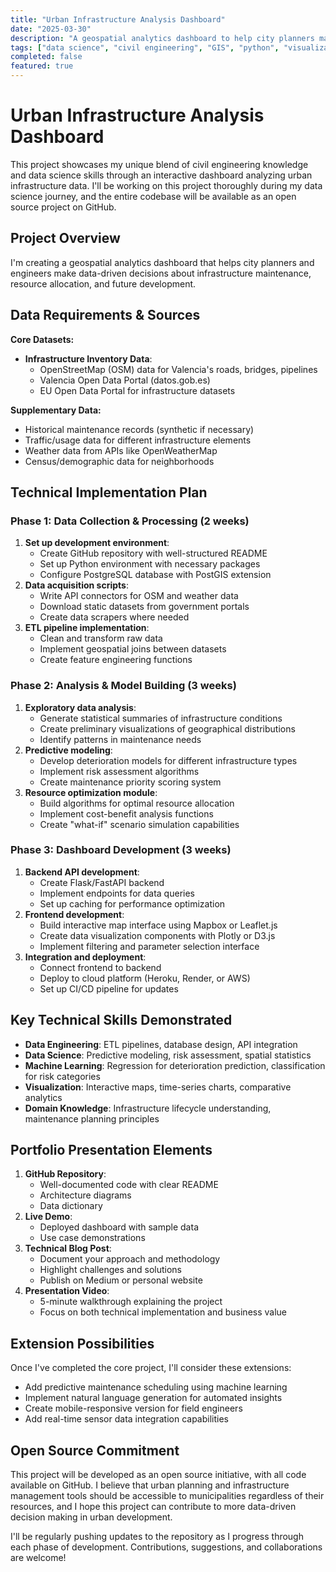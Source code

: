 ```yaml
---
title: "Urban Infrastructure Analysis Dashboard"
date: "2025-03-30"
description: "A geospatial analytics dashboard to help city planners make data-driven decisions about infrastructure maintenance and development"
tags: ["data science", "civil engineering", "GIS", "python", "visualization"]
completed: false
featured: true
---
```


# Urban Infrastructure Analysis Dashboard

This project showcases my unique blend of civil engineering knowledge and data science skills through an interactive dashboard analyzing urban infrastructure data. I'll be working on this project thoroughly during my data science journey, and the entire codebase will be available as an open source project on GitHub.

## Project Overview

I'm creating a geospatial analytics dashboard that helps city planners and engineers make data-driven decisions about infrastructure maintenance, resource allocation, and future development.

## Data Requirements & Sources

**Core Datasets:**

- **Infrastructure Inventory Data**:
    - OpenStreetMap (OSM) data for Valencia's roads, bridges, pipelines
    - Valencia Open Data Portal (datos.gob.es)
    - EU Open Data Portal for infrastructure datasets

**Supplementary Data:**

- Historical maintenance records (synthetic if necessary)
- Traffic/usage data for different infrastructure elements
- Weather data from APIs like OpenWeatherMap
- Census/demographic data for neighborhoods

## Technical Implementation Plan

### Phase 1: Data Collection & Processing (2 weeks)

1. **Set up development environment**:
    - Create GitHub repository with well-structured README
    - Set up Python environment with necessary packages
    - Configure PostgreSQL database with PostGIS extension
2. **Data acquisition scripts**:
    - Write API connectors for OSM and weather data
    - Download static datasets from government portals
    - Create data scrapers where needed
3. **ETL pipeline implementation**:
    - Clean and transform raw data
    - Implement geospatial joins between datasets
    - Create feature engineering functions

### Phase 2: Analysis & Model Building (3 weeks)

1. **Exploratory data analysis**:
    - Generate statistical summaries of infrastructure conditions
    - Create preliminary visualizations of geographical distributions
    - Identify patterns in maintenance needs
2. **Predictive modeling**:
    - Develop deterioration models for different infrastructure types
    - Implement risk assessment algorithms
    - Create maintenance priority scoring system
3. **Resource optimization module**:
    - Build algorithms for optimal resource allocation
    - Implement cost-benefit analysis functions
    - Create "what-if" scenario simulation capabilities

### Phase 3: Dashboard Development (3 weeks)

1. **Backend API development**:
    - Create Flask/FastAPI backend
    - Implement endpoints for data queries
    - Set up caching for performance optimization
2. **Frontend development**:
    - Build interactive map interface using Mapbox or Leaflet.js
    - Create data visualization components with Plotly or D3.js
    - Implement filtering and parameter selection interface
3. **Integration and deployment**:
    - Connect frontend to backend
    - Deploy to cloud platform (Heroku, Render, or AWS)
    - Set up CI/CD pipeline for updates

## Key Technical Skills Demonstrated

- **Data Engineering**: ETL pipelines, database design, API integration
- **Data Science**: Predictive modeling, risk assessment, spatial statistics
- **Machine Learning**: Regression for deterioration prediction, classification for risk categories
- **Visualization**: Interactive maps, time-series charts, comparative analytics
- **Domain Knowledge**: Infrastructure lifecycle understanding, maintenance planning principles

## Portfolio Presentation Elements

1. **GitHub Repository**:
    - Well-documented code with clear README
    - Architecture diagrams
    - Data dictionary
2. **Live Demo**:
    - Deployed dashboard with sample data
    - Use case demonstrations
3. **Technical Blog Post**:
    - Document your approach and methodology
    - Highlight challenges and solutions
    - Publish on Medium or personal website
4. **Presentation Video**:
    - 5-minute walkthrough explaining the project
    - Focus on both technical implementation and business value

## Extension Possibilities

Once I've completed the core project, I'll consider these extensions:

- Add predictive maintenance scheduling using machine learning
- Implement natural language generation for automated insights
- Create mobile-responsive version for field engineers
- Add real-time sensor data integration capabilities

## Open Source Commitment

This project will be developed as an open source initiative, with all code available on GitHub. I believe that urban planning and infrastructure management tools should be accessible to municipalities regardless of their resources, and I hope this project can contribute to more data-driven decision making in urban development.

I'll be regularly pushing updates to the repository as I progress through each phase of development. Contributions, suggestions, and collaborations are welcome!
